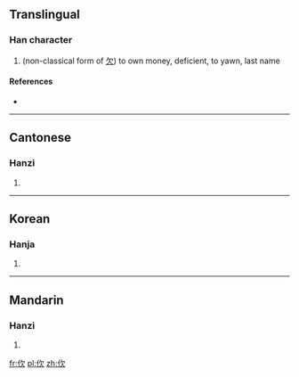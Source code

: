 ==Translingual==

===Han character===
{{Han char|rn=9|rad=人|as=04|sn=6|four=|canj=人弓人 (ONO)}}

# (non-classical form of [[欠]]) to own money, deficient, to yawn, last name

====References====
* {{Han ref|kx=0094.100|hdz=10125.020|uh=3438|ud=13368}}

----

==Cantonese==

===Hanzi===
{{yue-hanzi|jyut=|y=gim1, him3}}

# {{defn|lang=yue|sort=人04}}

----

==Korean==

===Hanja===
{{ko-hanja|hangeul=흠|rv=heum|mr=hŭm|y=hum|eumhun=하품|ehrv=hapum|ehmr=hapum|ehy=hapum}}

# {{defn|lang=ko|sort=人04}}

----

==Mandarin==

===Hanzi===
{{cmn-hanzi|pin=[[qiàn]] ([[qian4]])|wg=ch'ien<sup>4</sup>}}

# {{defn|lang=cmn|sort=人04}}

[[fr:㐸]]
[[pl:㐸]]
[[zh:㐸]]